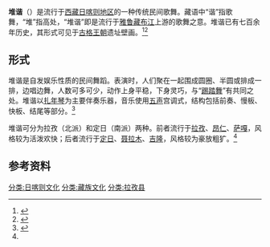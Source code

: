 {{中国非物质文化遗产 |
名称 = 堆谐 |
图片 = |
申报地区或单位 = [[西藏自治区|西藏自治区]][[拉孜县|拉孜县]] |
序号 = 679 |
编号项目 = Ⅲ-82 |
登录时间 = 2008年 |
备注 =  |
分类 = 传统舞蹈 |
|省区市 = 西藏
}}

'''堆谐'''（{{藏|སྟོད་གཞས་}}）是流行于[[西藏|西藏]][[日喀则地区|日喀则地区]]的一种传统民间歌舞。藏语中“谐”指歌舞，“堆”指高处，“堆谐”即是流行于[[雅鲁藏布江|雅鲁藏布江]]上游的歌舞之意。堆谐已有七百余年历史，其形式可见于[[古格王朝|古格王朝]]遗址壁画。<ref>{{cite web |title=堆谐（拉孜堆谐） |url=http://www.ihchina.cn/project_details/13071/ |website=中国非物质文化遗产网 |access-date=2020-07-19 |archive-date=2020-07-20 |archive-url=https://web.archive.org/web/20200720015426/http://www.ihchina.cn/project_details/13071/ |dead-url=no }}</ref><ref>{{cite news |title=了解拉孜堆谐和传播传承 |url=http://china.cnr.cn/ygxw/201407/t20140717_515877281.shtml |publisher=央广网 |date=2014-07-17}}</ref>

==形式==
堆谐是自发娱乐性质的民间舞蹈。表演时，人们聚在一起围成圆圈、半圆或排成一排，边唱边舞，人数可多可少，动作上身平稳，下身灵巧，与“[[踢踏舞|踢踏舞]]”有共同之处。堆谐以[[札木聂|扎年琴]]为主要伴奏乐器，音乐使用[[五声调式|五声]]宫调式，结构包括前奏、慢板、快板、结尾等部分。<ref name="浅谈">{{cite journal |author1=廖云丽 |title=浅谈藏族民间舞蹈——“堆谐” |url=https://www.ixueshu.com/document/ab79a487ed7605dd8ded304221da5e3d318947a18e7f9386.html |journal= |access-date=2020-07-19 |archive-date=2020-07-19 |archive-url=https://web.archive.org/web/20200719152047/https://www.ixueshu.com/document/ab79a487ed7605dd8ded304221da5e3d318947a18e7f9386.html |dead-url=no }}</ref>

堆谐可分为拉孜（北派）和定日（南派）两种。前者流行于[[拉孜|拉孜]]、[[昂仁|昂仁]]、[[萨嘎|萨嘎]]，风格较为活泼欢快；后者流行于[[定日|定日]]、[[聂拉木|聂拉木]]、[[吉隆|吉隆]]，风格较为豪放粗犷。<ref name="浅谈"/>

==参考资料==
{{reflist}}

[[分类:日喀则文化|分类:日喀则文化]]
[[分类:藏族文化|分类:藏族文化]]
[[分类:拉孜县|分类:拉孜县]]